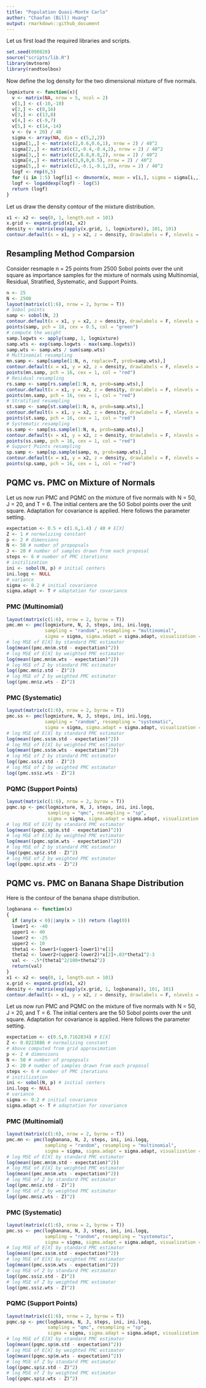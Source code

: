 ```yaml
---
title: "Population Quasi-Monte Carlo"
author: "Chaofan (Bill) Huang"
output: rmarkdown::github_document
---
```


Let us first load the required libraries and scripts.

```r
set.seed(090820)
source("scripts/lib.R")
library(mvtnorm)
library(randtoolbox)
```

Now define the log density for the two dimensional mixture of five normals.

```r
logmixture <- function(x){
  v <- matrix(NA, nrow = 5, ncol = 2)
  v[1,] <- c(-10,-10)
  v[2,] <- c(0,16)
  v[3,] <- c(13,8)
  v[4,] <- c(-9,7)
  v[5,] <- c(14,-14)
  v <- (v + 20) / 40
  sigma <- array(NA, dim = c(5,2,2))
  sigma[1,,] <- matrix(c(2,0.6,0.6,1), nrow = 2) / 40^2
  sigma[2,,] <- matrix(c(2,-0.4,-0.4,2), nrow = 2) / 40^2
  sigma[3,,] <- matrix(c(2,0.8,0.8,2), nrow = 2) / 40^2
  sigma[4,,] <- matrix(c(3,0,0,0.5), nrow = 2) / 40^2
  sigma[5,,] <- matrix(c(2,-0.1,-0.1,2), nrow = 2) / 40^2
  logf <- rep(0,5)
  for (i in 1:5) logf[i] <- dmvnorm(x, mean = v[i,], sigma = sigma[i,,], log = T)
  logf <- logaddexp(logf) - log(5)
  return (logf)
}
```

Let us draw the density contour of the mixture distribution.

```r
x1 <- x2 <- seq(0, 1, length.out = 101)
x.grid <- expand.grid(x1, x2)
density <- matrix(exp(apply(x.grid, 1, logmixture)), 101, 101)
contour.default(x = x1, y = x2, z = density, drawlabels = F, nlevels = 15)
```

## Resampling Method Comparsion
Consider resmaple n = 25 points from 2500 Sobol points over the unit square as importance samples for the mixture of normals using Multinomial, Residual, Stratified, Systematic, and Support Points.

```r
n <- 25
N <- 2500
layout(matrix(c(1:6), nrow = 2, byrow = T))
# Sobol points
samp <- sobol(N, 2)
contour.default(x = x1, y = x2, z = density, drawlabels = F, nlevels = 15, main = "Sobol")
points(samp, pch = 18, cex = 0.5, col = "green")
# compute the weight
samp.logwts <- apply(samp, 1, logmixture)
samp.wts <- exp(samp.logwts - max(samp.logwts))
samp.wts <- samp.wts / sum(samp.wts)
# Multinomial resampling
mn.samp <- samp[sample(1:N, n, replace=T, prob=samp.wts),]
contour.default(x = x1, y = x2, z = density, drawlabels = F, nlevels = 15, main = "Multinomial")
points(mn.samp, pch = 16, cex = 1, col = "red")
# Residual resampling
rs.samp <- samp[rs.sample(1:N, n, prob=samp.wts),]
contour.default(x = x1, y = x2, z = density, drawlabels = F, nlevels = 15, main = "Residual")
points(mn.samp, pch = 16, cex = 1, col = "red")
# Stratified resampling
st.samp <- samp[st.sample(1:N, n, prob=samp.wts),]
contour.default(x = x1, y = x2, z = density, drawlabels = F, nlevels = 15, main = "Stratified")
points(st.samp, pch = 16, cex = 1, col = "red")
# Systematic resampling
ss.samp <- samp[ss.sample(1:N, n, prob=samp.wts),]
contour.default(x = x1, y = x2, z = density, drawlabels = F, nlevels = 15, main = "Systematic")
points(ss.samp, pch = 16, cex = 1, col = "red")
# Support Points resampling
sp.samp <- samp[sp.sample(samp, n, prob=samp.wts),]
contour.default(x = x1, y = x2, z = density, drawlabels = F, nlevels = 15, main = "SP")
points(sp.samp, pch = 16, cex = 1, col = "red")
```

## PQMC vs. PMC on Mixture of Normals

Let us now run PMC and PQMC on the mixture of five normals with N = 50, J = 20, and T = 6. The initial centers are the 50 Sobol points over the unit square. Adaptation for covariance is applied. Here follows the parameter setting.

```r
expectation <- 0.5 + c(1.6,1.4) / 40 # E[X]
Z <- 1 # normalizing constant
p <- 2 # dimensions
N <- 50 # number of propopsals
J <- 20 # number of samples drawn from each proposal
steps <- 6 # number of PMC iterations
# initilization
ini <- sobol(N, p) # initial centers
ini.logq <- NULL
# variance
sigma <- 0.2 # initial covariance
sigma.adapt <- T # adaptation for covariance
```

### PMC (Multinomial)
```r
layout(matrix(c(1:6), nrow = 2, byrow = T))
pmc.mn <- pmc(logmixture, N, J, steps, ini, ini.logq,
              sampling = "random", resampling = "multinomial",
              sigma = sigma, sigma.adapt = sigma.adapt, visualization = T)
# log MSE of E[X] by standard PMC estimator
log(mean((pmc.mn$m.std - expectation)^2))
# log MSE of E[X] by weighted PMC estimator
log(mean((pmc.mn$m.wts - expectation)^2))
# log MSE of Z by standard PMC estimator
log((pmc.mn$z.std - Z)^2)
# log MSE of Z by weighted PMC estimator
log((pmc.mn$z.wts - Z)^2)
```

### PMC (Systematic)
```r
layout(matrix(c(1:6), nrow = 2, byrow = T))
pmc.ss <- pmc(logmixture, N, J, steps, ini, ini.logq,
              sampling = "random", resampling = "systematic",
              sigma = sigma, sigma.adapt = sigma.adapt, visualization = T)
# log MSE of E[X] by standard PMC estimator
log(mean((pmc.ss$m.std - expectation)^2))
# log MSE of E[X] by weighted PMC estimator
log(mean((pmc.ss$m.wts - expectation)^2))
# log MSE of Z by standard PMC estimator
log((pmc.ss$z.std - Z)^2)
# log MSE of Z by weighted PMC estimator
log((pmc.ss$z.wts - Z)^2)
```

### PQMC (Support Points)
```r
layout(matrix(c(1:6), nrow = 2, byrow = T))
pqmc.sp <- pmc(logmixture, N, J, steps, ini, ini.logq,
               sampling = "qmc", resampling = "sp",
               sigma = sigma, sigma.adapt = sigma.adapt, visualization = T)
# log MSE of E[X] by standard PMC estimator
log(mean((pqmc.sp$m.std - expectation)^2))
# log MSE of E[X] by weighted PMC estimator
log(mean((pqmc.sp$m.wts - expectation)^2))
# log MSE of Z by standard PMC estimator
log((pqmc.sp$z.std - Z)^2)
# log MSE of Z by weighted PMC estimator
log((pqmc.sp$z.wts - Z)^2)
```

## PQMC vs. PMC on Banana Shape Distribution
Here is the contour of the banana shape distribution.
```r
logbanana <- function(x)
{
  if (any(x < 0)||any(x > 1)) return (log(0))
  lower1 <- -40
  upper1 <- 40
  lower2 <- -25
  upper2 <- 10
  theta1 <- lower1+(upper1-lower1)*x[1]
  theta2 <- lower2+(upper2-lower2)*x[2]+.03*theta1^2-3
  val <- -.5*(theta1^2/100+theta2^2)
  return(val)
}
x1 <- x2 <- seq(0, 1, length.out = 101)
x.grid <- expand.grid(x1, x2)
density <- matrix(exp(apply(x.grid, 1, logbanana)), 101, 101)
contour.default(x = x1, y = x2, z = density, drawlabels = F, nlevels = 15)
```

Let us now run PMC and PQMC on the mixture of five normals with N = 50, J = 20, and T = 6. The initial centers are the 50 Sobol points over the unit square. Adaptation for covariance is applied. Here follows the parameter setting.

```r
expectation <- c(0.5,0.7162834) # E[X]
Z <- 0.0223886 # normalizing constant
# Above computed from grid approximation
p <- 2 # dimensions
N <- 50 # number of propopsals
J <- 20 # number of samples drawn from each proposal
steps <- 6 # number of PMC iterations
# initilization
ini <- sobol(N, p) # initial centers
ini.logq <- NULL
# variance
sigma <- 0.2 # initial covariance
sigma.adapt <- T # adaptation for covariance
```

### PMC (Multinomial)
```r
layout(matrix(c(1:6), nrow = 2, byrow = T))
pmc.mn <- pmc(logbanana, N, J, steps, ini, ini.logq,
              sampling = "random", resampling = "multinomial",
              sigma = sigma, sigma.adapt = sigma.adapt, visualization = T)
# log MSE of E[X] by standard PMC estimator
log(mean((pmc.mn$m.std - expectation)^2))
# log MSE of E[X] by weighted PMC estimator
log(mean((pmc.mn$m.wts - expectation)^2))
# log MSE of Z by standard PMC estimator
log((pmc.mn$z.std - Z)^2)
# log MSE of Z by weighted PMC estimator
log((pmc.mn$z.wts - Z)^2)
```

### PMC (Systematic)
```r
layout(matrix(c(1:6), nrow = 2, byrow = T))
pmc.ss <- pmc(logbanana, N, J, steps, ini, ini.logq,
              sampling = "random", resampling = "systematic",
              sigma = sigma, sigma.adapt = sigma.adapt, visualization = T)
# log MSE of E[X] by standard PMC estimator
log(mean((pmc.ss$m.std - expectation)^2))
# log MSE of E[X] by weighted PMC estimator
log(mean((pmc.ss$m.wts - expectation)^2))
# log MSE of Z by standard PMC estimator
log((pmc.ss$z.std - Z)^2)
# log MSE of Z by weighted PMC estimator
log((pmc.ss$z.wts - Z)^2)
```

### PQMC (Support Points)
```r
layout(matrix(c(1:6), nrow = 2, byrow = T))
pqmc.sp <- pmc(logbanana, N, J, steps, ini, ini.logq,
               sampling = "qmc", resampling = "sp",
               sigma = sigma, sigma.adapt = sigma.adapt, visualization = T)
# log MSE of E[X] by standard PMC estimator
log(mean((pqmc.sp$m.std - expectation)^2))
# log MSE of E[X] by weighted PMC estimator
log(mean((pqmc.sp$m.wts - expectation)^2))
# log MSE of Z by standard PMC estimator
log((pqmc.sp$z.std - Z)^2)
# log MSE of Z by weighted PMC estimator
log((pqmc.sp$z.wts - Z)^2)
```
